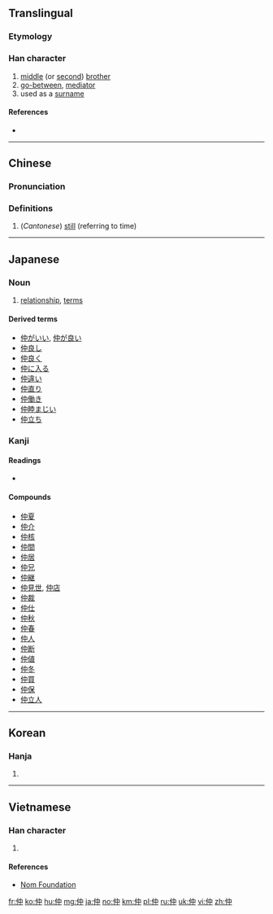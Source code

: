 ==Translingual==

===Etymology===
{{Han compound|人|alt1=亻|中|ls=psc|c1=s|c2=p}}

===Han character===
{{Han char|rn=9|rad=人|as=04|sn=6|four=25206|canj=人中 (OL), X人中 (XOL)|ids=⿰亻中}}

# [[middle]] (or [[second]]) [[brother]]
# [[go-between]], [[mediator]]
# used as a [[surname]]

====References====
* {{Han ref|kx=0094.110|dkj=00403|dj=0200.030|hdz=10121.070|uh=4EF2|ud=20210|bh=A5F2|bd=42482}}

----

==Chinese==
{{zh-forms}}

===Pronunciation===
{{zh-pron
|m=zhòng
|c=zung6
|mc=y
|oc=y
|ma=
|cat=n,pn}}

===Definitions===
# (''Cantonese'') [[still]] (referring to time)

----

==Japanese==
{{ja-kanjitab|なか|yomi=k}}

===Noun===
{{ja-noun|なか}}

# [[relationship]], [[terms]]

====Derived terms====
* [[仲がいい]], [[仲が良い]]
* [[仲良し]]
* [[仲良く]]
* [[仲に入る]]
* [[仲違い]]
* [[仲直り]]
* [[仲働き]]
* [[仲睦まじい]]
* [[仲立ち]]

===Kanji===
{{ja-kanji|grade=4|rs=人04}}

====Readings====
* {{ja-readings|goon=[[じゅう]] (jū)|kanon=[[ちゅう]] (chū)|kun=[[なか]] (naka)}}

====Compounds====
* [[仲夏]]
* [[仲介]]
* [[仲核]]
* [[仲間]]
* [[仲居]]
* [[仲兄]]
* [[仲継]]
* [[仲見世]], [[仲店]]
* [[仲裁]]
* [[仲仕]]
* [[仲秋]]
* [[仲春]]
* [[仲人]]
* [[仲断]]
* [[仲値]]
* [[仲冬]]
* [[仲買]]
* [[仲保]]
* [[仲立人]]

----

==Korean==

===Hanja===
{{ko-hanja|hangeul=중|rv=jung|mr=chung}}

# {{defn|lang=ko|sort=人04}}

----

==Vietnamese==

===Han character===
{{vi-hantu|trọng|rs=人04}}

# {{defn|lang=vi|sort=人04}}

====References====
*[http://nomfoundation.org/common/nom_details.php?codepoint=4ef2 Nom Foundation]

[[fr:仲]]
[[ko:仲]]
[[hu:仲]]
[[mg:仲]]
[[ja:仲]]
[[no:仲]]
[[km:仲]]
[[pl:仲]]
[[ru:仲]]
[[uk:仲]]
[[vi:仲]]
[[zh:仲]]